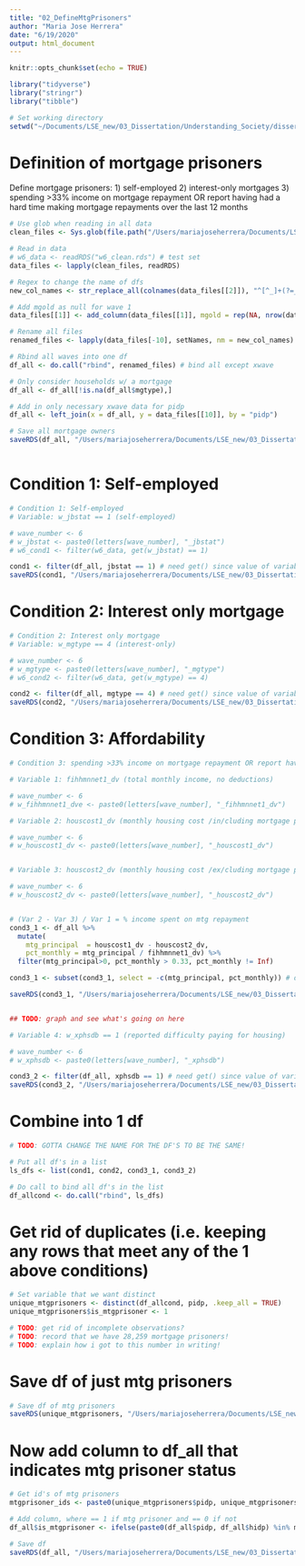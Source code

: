 ```yaml
---
title: "02_DefineMtgPrisoners"
author: "Maria Jose Herrera"
date: "6/19/2020"
output: html_document
---
```


```r
knitr::opts_chunk$set(echo = TRUE)
```

```r
library("tidyverse")
library("stringr")
library("tibble")

```

```r
# Set working directory
setwd("~/Documents/LSE_new/03_Dissertation/Understanding_Society/dissertation")

```

# Definition of mortgage prisoners 

Define mortgage prisoners: 1) self-employed 
                           2) interest-only mortgages
                           3) spending >33% income on mortgage repayment 
                              OR report having had a hard time making mortgage repayments over the last 12 months


```r
# Use glob when reading in all data
clean_files <- Sys.glob(file.path("/Users/mariajoseherrera/Documents/LSE_new/03_Dissertation/Understanding_Society/*_clean.rds"), dirmark = FALSE) ## gets the name of all files

# Read in data
# w6_data <- readRDS("w6_clean.rds") # test set
data_files <- lapply(clean_files, readRDS)

# Regex to change the name of dfs 
new_col_names <- str_replace_all(colnames(data_files[[2]]), "^[^_]+(?=_)_", "") # remove all wave prefixes to have uniform col names across waves

# Add mgold as null for wave 1
data_files[[1]] <- add_column(data_files[[1]], mgold = rep(NA, nrow(data_files[[1]])), .after = 30)

# Rename all files
renamed_files <- lapply(data_files[-10], setNames, nm = new_col_names) # rename columns for all except xwave

# Rbind all waves into one df
df_all <- do.call("rbind", renamed_files) # bind all except xwave

# Only consider households w/ a mortgage
df_all <- df_all[!is.na(df_all$mgtype),]

# Add in only necessary xwave data for pidp
df_all <- left_join(x = df_all, y = data_files[[10]], by = "pidp")

# Save all mortgage owners
saveRDS(df_all, "/Users/mariajoseherrera/Documents/LSE_new/03_Dissertation/Understanding_Society/df_allmtgs.rds")



```

# Condition 1: Self-employed
```r
# Condition 1: Self-employed
# Variable: w_jbstat == 1 (self-employed)

# wave_number <- 6
# w_jbstat <- paste0(letters[wave_number], "_jbstat")
# w6_cond1 <- filter(w6_data, get(w_jbstat) == 1) 

cond1 <- filter(df_all, jbstat == 1) # need get() since value of variable is the actual column name
saveRDS(cond1, "/Users/mariajoseherrera/Documents/LSE_new/03_Dissertation/Understanding_Society/df_cond1.rds")

```

# Condition 2: Interest only mortgage
```r
# Condition 2: Interest only mortgage
# Variable: w_mgtype == 4 (interest-only)

# wave_number <- 6
# w_mgtype <- paste0(letters[wave_number], "_mgtype")
# w6_cond2 <- filter(w6_data, get(w_mgtype) == 4)

cond2 <- filter(df_all, mgtype == 4) # need get() since value of variable is the actual column name
saveRDS(cond2, "/Users/mariajoseherrera/Documents/LSE_new/03_Dissertation/Understanding_Society/df_cond2.rds")

```

# Condition 3: Affordability
```r
# Condition 3: spending >33% income on mortgage repayment OR report having had a hard time making mortgage repayments over the last 12 months

# Variable 1: fihhmnnet1_dv (total monthly income, no deductions)

# wave_number <- 6
# w_fihhmnnet1_dve <- paste0(letters[wave_number], "_fihhmnnet1_dv")

# Variable 2: houscost1_dv (monthly housing cost /in/cluding mortgage principal payments) 

# wave_number <- 6
# w_houscost1_dv <- paste0(letters[wave_number], "_houscost1_dv")


# Variable 3: houscost2_dv (monthly housing cost /ex/cluding mortgage principal payments)

# wave_number <- 6
# w_houscost2_dv <- paste0(letters[wave_number], "_houscost2_dv")


# (Var 2 - Var 3) / Var 1 = % income spent on mtg repayment
cond3_1 <- df_all %>% 
  mutate(
    mtg_principal  = houscost1_dv - houscost2_dv,
    pct_monthly = mtg_principal / fihhmnnet1_dv) %>%
  filter(mtg_principal>0, pct_monthly > 0.33, pct_monthly != Inf)

cond3_1 <- subset(cond3_1, select = -c(mtg_principal, pct_monthly)) # dropping columns to be able to merge df's

saveRDS(cond3_1, "/Users/mariajoseherrera/Documents/LSE_new/03_Dissertation/Understanding_Society/cond3_1.rds")


## TODO: graph and see what's going on here

# Variable 4: w_xphsdb == 1 (reported difficulty paying for housing)

# wave_number <- 6
# w_xphsdb <- paste0(letters[wave_number], "_xphsdb")

cond3_2 <- filter(df_all, xphsdb == 1) # need get() since value of variable is the actual column name
saveRDS(cond3_2, "/Users/mariajoseherrera/Documents/LSE_new/03_Dissertation/Understanding_Society/cond3_2.rds")


```

# Combine into 1 df

```r

# TODO: GOTTA CHANGE THE NAME FOR THE DF'S TO BE THE SAME!

# Put all df's in a list
ls_dfs <- list(cond1, cond2, cond3_1, cond3_2)

# Do call to bind all df's in the list
df_allcond <- do.call("rbind", ls_dfs)

```


# Get rid of duplicates (i.e. keeping any rows that meet any of the 1 above conditions)

```r
# Set variable that we want distinct
unique_mtgprisoners <- distinct(df_allcond, pidp, .keep_all = TRUE)
unique_mtgprisoners$is_mtgprisoner <- 1

# TODO: get rid of incomplete observations?
# TODO: record that we have 28,259 mortgage prisoners!
# TODO: explain how i got to this number in writing!
```

# Save df of just mtg prisoners
```r
# Save df of mtg prisoners
saveRDS(unique_mtgprisoners, "/Users/mariajoseherrera/Documents/LSE_new/03_Dissertation/Understanding_Society/df_mtgprisoners.rds")

```

# Now add column to df_all that indicates mtg prisoner status
```r
# Get id's of mtg prisoners
mtgprisoner_ids <- paste0(unique_mtgprisoners$pidp, unique_mtgprisoners$hidp) # trying to get same number (28k) as before since PIDP+ HIDP is unique

# Add column, where == 1 if mtg prisoner and == 0 if not
df_all$is_mtgprisoner <- ifelse(paste0(df_all$pidp, df_all$hidp) %in% mtgprisoner_ids, 1, 0)

# Save df
saveRDS(df_all, "/Users/mariajoseherrera/Documents/LSE_new/03_Dissertation/Understanding_Society/df_all_incl_mtgprisoners.rds")
```
